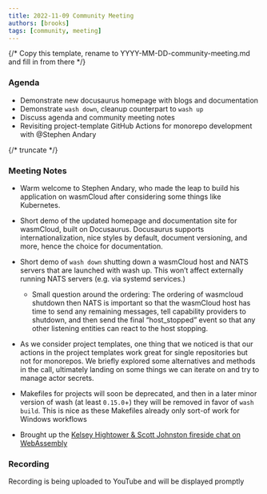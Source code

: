 ```yaml
---
title: 2022-11-09 Community Meeting
authors: [brooks]
tags: [community, meeting]
---
```


{/*  Copy this template, rename to YYYY-MM-DD-community-meeting.md and fill in from there */}

### Agenda

- Demonstrate new docusaurus homepage with blogs and documentation
- Demonstrate `wash down`, cleanup counterpart to `wash up`
- Discuss agenda and community meeting notes
- Revisiting project-template GitHub Actions for monorepo development with @Stephen Andary

{/* truncate */}

### Meeting Notes

- Warm welcome to Stephen Andary, who made the leap to build his application on wasmCloud after considering some things like Kubernetes.

- Short demo of the updated homepage and documentation site for wasmCloud, built on Docusaurus. Docusaurus supports internationalization, nice styles by default, document versioning, and more, hence the choice for documentation.

- Short demo of `wash down` shutting down a wasmCloud host and NATS servers that are launched with wash up. This won’t affect externally running NATS servers (e.g. via systemd services.)

  - Small question around the ordering: The ordering of wasmcloud shutdown then NATS is important so that the wasmCloud host has time to send any remaining messages, tell capability providers to shutdown, and then send the final “host_stopped” event so that any other listening entities can react to the host stopping.

- As we consider project templates, one thing that we noticed is that our actions in the project templates work great for single repositories but not for monorepos. We briefly explored some alternatives and methods in the call, ultimately landing on some things we can iterate on and try to manage actor secrets.

- Makefiles for projects will soon be deprecated, and then in a later minor version of wash (at least `0.15.0`+) they will be removed in favor of `wash build`. This is nice as these Makefiles already only sort-of work for Windows workflows

- Brought up the [Kelsey Hightower & Scott Johnston fireside chat on WebAssembly](https://cosmonic.com/blog/webassembly-with-kelsey-hightower-and-docker-ceo-scott-johnston-kubecon-na-2022)

### Recording

Recording is being uploaded to YouTube and will be displayed promptly
